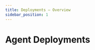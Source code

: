 ```yaml
---
title: Deployments – Overview
sidebar_position: 1
---
```


# Agent Deployments

<CardGrid>
  <Card
    title="Quickstart"
    description="Manage staging and production"
    to="/docs/agent-deployments/quickstart"
  />
</CardGrid>